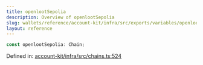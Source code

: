 ```yaml
---
title: openlootSepolia
description: Overview of openlootSepolia
slug: wallets/reference/account-kit/infra/src/exports/variables/openlootSepolia
layout: reference
---
```


```ts
const openlootSepolia: Chain;
```

Defined in: [account-kit/infra/src/chains.ts:524](https://github.com/alchemyplatform/aa-sdk/blob/08da565ff1e1b5bcae4581d79993c4ed9e522c16/account-kit/infra/src/chains.ts#L524)
